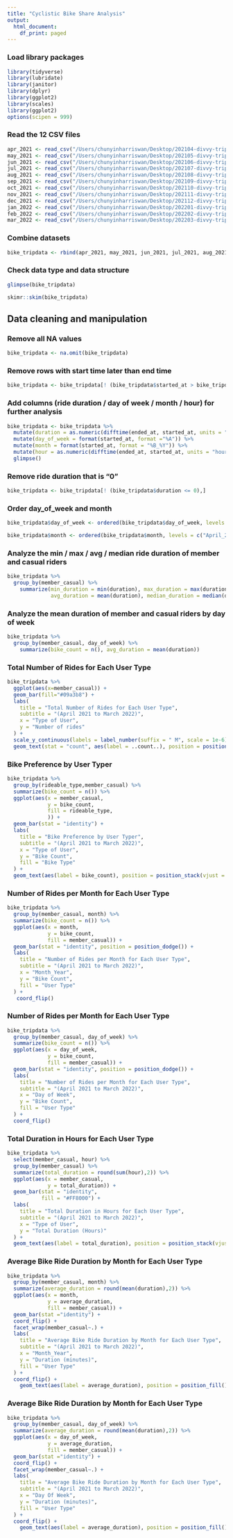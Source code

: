 ```yaml
---
title: "Cyclistic Bike Share Analysis"
output:
  html_document:
    df_print: paged
---
```

### Load library packages
```r
library(tidyverse)
library(lubridate)
library(janitor)
library(dplyr)
library(ggplot2)
library(scales)
library(ggplot2)
options(scipen = 999)
```

### Read the 12 CSV files
```r
apr_2021 <- read_csv("/Users/chunyinharriswan/Desktop/202104-divvy-tripdata.csv")
may_2021 <- read_csv("/Users/chunyinharriswan/Desktop/202105-divvy-tripdata.csv")
jun_2021 <- read_csv("/Users/chunyinharriswan/Desktop/202106-divvy-tripdata.csv")
jul_2021 <- read_csv("/Users/chunyinharriswan/Desktop/202107-divvy-tripdata.csv")
aug_2021 <- read_csv("/Users/chunyinharriswan/Desktop/202108-divvy-tripdata.csv")
sep_2021 <- read_csv("/Users/chunyinharriswan/Desktop/202109-divvy-tripdata.csv")
oct_2021 <- read_csv("/Users/chunyinharriswan/Desktop/202110-divvy-tripdata.csv")
nov_2021 <- read_csv("/Users/chunyinharriswan/Desktop/202111-divvy-tripdata.csv")
dec_2021 <- read_csv("/Users/chunyinharriswan/Desktop/202112-divvy-tripdata.csv")
jan_2022 <- read_csv("/Users/chunyinharriswan/Desktop/202201-divvy-tripdata.csv")
feb_2022 <- read_csv("/Users/chunyinharriswan/Desktop/202202-divvy-tripdata.csv")
mar_2022 <- read_csv("/Users/chunyinharriswan/Desktop/202203-divvy-tripdata.csv")
```

### Combine datasets
```r
bike_tripdata <- rbind(apr_2021, may_2021, jun_2021, jul_2021, aug_2021, sep_2021, oct_2021, nov_2021, dec_2021, jan_2022, feb_2022, mar_2022)
```

### Check data type and data structure
```r
glimpse(bike_tripdata)
```

```r
skimr::skim(bike_tripdata)
```

## Data cleaning and manipulation

### Remove all NA values 
```r
bike_tripdata <- na.omit(bike_tripdata)
```

### Remove rows with start time later than end time
```r
bike_tripdata <- bike_tripdata[! (bike_tripdata$started_at > bike_tripdata$ended_at),]
```

### Add columns (ride duration / day of week / month / hour) for further analysis 
```r
bike_tripdata <- bike_tripdata %>% 
  mutate(duration = as.numeric(difftime(ended_at, started_at, units = "mins"))) %>% 
  mutate(day_of_week = format(started_at, format ="%A")) %>% 
  mutate(month = format(started_at, format = "%B_%Y")) %>% 
  mutate(hour = as.numeric(difftime(ended_at, started_at, units = "hours"))) %>% 
  glimpse()
```

### Remove ride duration that is "0"
```r
bike_tripdata <- bike_tripdata[! (bike_tripdata$duration <= 0),]
```

### Order day_of_week and month
```r
bike_tripdata$day_of_week <- ordered(bike_tripdata$day_of_week, levels = c("Monday", "Tuesday", "Wednesday", "Thursday", "Friday","Saturday", "Sunday"))
```

```r
bike_tripdata$month <- ordered(bike_tripdata$month, levels = c("April_2021", "May_2021", "June_2021", "July_2021", "August_2021", "September_2021", "October_2021", "November_2021", "December_2021", "January_2022", "February_2022", "March_2022"))
```

### Analyze the min / max / avg / median ride duration of member and casual riders
```r
bike_tripdata %>% 
  group_by(member_casual) %>% 
    summarize(min_duration = min(duration), max_duration = max(duration), 
              avg_duration = mean(duration), median_duration = median(duration))
```

### Analyze the mean duration of member and casual riders by day of week
```r
bike_tripdata %>% 
  group_by(member_casual, day_of_week) %>% 
    summarize(bike_count = n(), avg_duration = mean(duration))
```

### Total Number of Rides for Each User Type
```r
bike_tripdata %>% 
  ggplot(aes(x=member_casual)) +
  geom_bar(fill="#09a3b8") +
  labs(
    title = "Total Number of Rides for Each User Type",
    subtitle = "(April 2021 to March 2022)",
    x = "Type of User",
    y = "Number of rides"
  ) +
  scale_y_continuous(labels = label_number(suffix = " M", scale = 1e-6)) +
  geom_text(stat = "count", aes(label = ..count..), position = position_stack(vjust = 0.5))
```

### Bike Preference by User Typer
```r
bike_tripdata %>% 
  group_by(rideable_type,member_casual) %>% 
  summarize(bike_count = n()) %>% 
  ggplot(aes(x = member_casual,
             y = bike_count,
             fill = rideable_type, 
             )) +
  geom_bar(stat = "identity") +
  labs(
    title = "Bike Preference by User Typer",
    subtitle = "(April 2021 to March 2022)",
    x = "Type of User",
    y = "Bike Count",
    fill = "Bike Type"
  ) +
  geom_text(aes(label = bike_count), position = position_stack(vjust = 0.5))
```

### Number of Rides per Month for Each User Type
```r
bike_tripdata %>% 
  group_by(member_casual, month) %>% 
  summarize(bike_count = n()) %>% 
  ggplot(aes(x = month,
             y = bike_count,
             fill = member_casual)) +
  geom_bar(stat = "identity", position = position_dodge()) +
  labs(
    title = "Number of Rides per Month for Each User Type",
    subtitle = "(April 2021 to March 2022)",
    x = "Month_Year",
    y = "Bike Count",
    fill = "User Type"
  ) +
   coord_flip()
```

### Number of Rides per Month for Each User Type
```r
bike_tripdata %>% 
  group_by(member_casual, day_of_week) %>% 
  summarize(bike_count = n()) %>% 
  ggplot(aes(x = day_of_week,
             y = bike_count,
             fill = member_casual)) +
  geom_bar(stat = "identity", position = position_dodge()) +
  labs(
    title = "Number of Rides per Month for Each User Type",
    subtitle = "(April 2021 to March 2022)",
    x = "Day of Week",
    y = "Bike Count",
    fill = "User Type"
  ) +
  coord_flip()
```

### Total Duration in Hours for Each User Type
```r
bike_tripdata %>% 
  select(member_casual, hour) %>% 
  group_by(member_casual) %>% 
  summarize(total_duration = round(sum(hour),2)) %>% 
  ggplot(aes(x = member_casual,
             y = total_duration)) +
  geom_bar(stat = "identity",
           fill = "#FF8000") +
  labs(
    title = "Total Duration in Hours for Each User Type",
    subtitle = "(April 2021 to March 2022)",
    x = "Type of User",
    y = "Total Duration (Hours)"
  ) +
  geom_text(aes(label = total_duration), position = position_stack(vjust = 0.5))
```

### Average Bike Ride Duration by Month for Each User Type
```r
bike_tripdata %>% 
  group_by(member_casual, month) %>% 
  summarize(average_duration = round(mean(duration),2)) %>% 
  ggplot(aes(x = month,
             y = average_duration,
             fill = member_casual)) + 
  geom_bar(stat ="identity") +
  coord_flip() +
  facet_wrap(member_casual~.) +
  labs(
    title = "Average Bike Ride Duration by Month for Each User Type",
    subtitle = "(April 2021 to March 2022)",
    x = "Month_Year",
    y = "Duration (minutes)",
    fill = "User Type"
  ) +
  coord_flip() +
    geom_text(aes(label = average_duration), position = position_fill(), hjust = -2.15)
```

### Average Bike Ride Duration by Month for Each User Type
```r
bike_tripdata %>% 
  group_by(member_casual, day_of_week) %>% 
  summarize(average_duration = round(mean(duration),2)) %>% 
  ggplot(aes(x = day_of_week,
             y = average_duration,
             fill = member_casual)) + 
  geom_bar(stat ="identity") +
  coord_flip() +
  facet_wrap(member_casual~.) +
  labs(
    title = "Average Bike Ride Duration by Month for Each User Type",
    subtitle = "(April 2021 to March 2022)",
    x = "Day Of Week",
    y = "Duration (minutes)",
    fill = "User Type"
  ) +
  coord_flip() +
    geom_text(aes(label = average_duration), position = position_fill(), hjust = -2.2)
```

